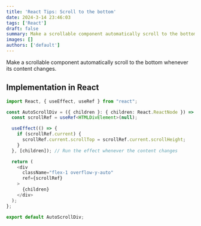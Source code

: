 ```yaml
---
title: 'React Tips: Scroll to the bottom'
date: 2024-3-14 23:46:03
tags: ['React']
draft: false
summary: Make a scrollable component automatically scroll to the bottom whenever its content changes
images: []
authors: ['default']
---
```


Make a scrollable component automatically scroll to the bottom whenever its content changes.

## Implementation in React

```ts
import React, { useEffect, useRef } from "react";

const AutoScrollDiv = ({ children }: { children: React.ReactNode }) => {
  const scrollRef = useRef<HTMLDivElement>(null);

  useEffect(() => {
    if (scrollRef.current) {
      scrollRef.current.scrollTop = scrollRef.current.scrollHeight;
    }
  }, [children]); // Run the effect whenever the content changes

  return (
    <div
      className="flex-1 overflow-y-auto"
      ref={scrollRef}
    >
      {children}
    </div>
  );
};

export default AutoScrollDiv;
```
